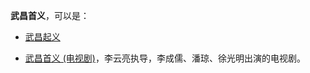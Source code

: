 '''武昌首义'''，可以是：

*[[武昌起义|武昌起义]]

*[[武昌首义_(电视剧)|武昌首义 (电视剧)]]，李云亮执导，李成儒、潘琼、徐光明出演的电视剧。

{{disambig|Cat=四字消歧义}}